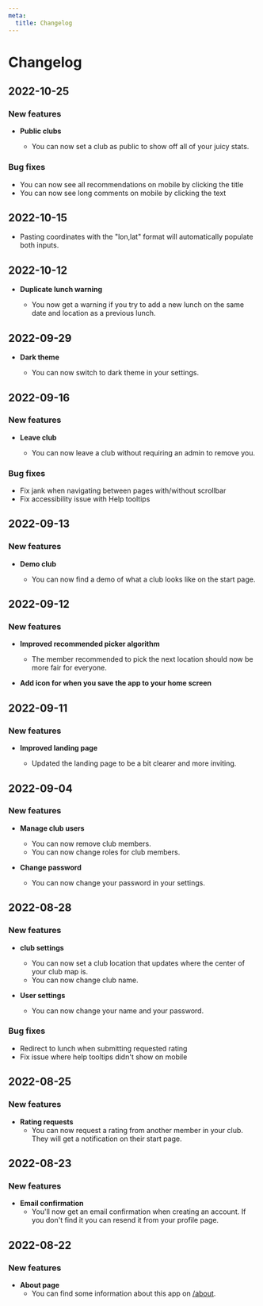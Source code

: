 ```yaml
---
meta:
  title: Changelog
---
```


# Changelog

## 2022-10-25

### New features

- **Public clubs**

  - You can now set a club as public to show off all of your juicy stats.

### Bug fixes

- You can now see all recommendations on mobile by clicking the title
- You can now see long comments on mobile by clicking the text

## 2022-10-15

- Pasting coordinates with the "lon,lat" format will automatically populate both inputs.

## 2022-10-12

- **Duplicate lunch warning**

  - You now get a warning if you try to add a new lunch on the same date and location as a previous lunch.

## 2022-09-29

- **Dark theme**

  - You can now switch to dark theme in your settings.

## 2022-09-16

### New features

- **Leave club**

  - You can now leave a club without requiring an admin to remove you.

### Bug fixes

- Fix jank when navigating between pages with/without scrollbar
- Fix accessibility issue with Help tooltips

## 2022-09-13

### New features

- **Demo club**

  - You can now find a demo of what a club looks like on the start page.

## 2022-09-12

### New features

- **Improved recommended picker algorithm**

  - The member recommended to pick the next location should now be more fair for everyone.

- **Add icon for when you save the app to your home screen**

## 2022-09-11

### New features

- **Improved landing page**

  - Updated the landing page to be a bit clearer and more inviting.

## 2022-09-04

### New features

- **Manage club users**

  - You can now remove club members.
  - You can now change roles for club members.

- **Change password**

  - You can now change your password in your settings.

## 2022-08-28

### New features

- **club settings**

  - You can now set a club location that updates where the center of your club map is.
  - You can now change club name.

- **User settings**
  - You can now change your name and your password.

### Bug fixes

- Redirect to lunch when submitting requested rating
- Fix issue where help tooltips didn't show on mobile

## 2022-08-25

### New features

- **Rating requests**
  - You can now request a rating from another member in your club. They will get a notification on their start page.

## 2022-08-23

### New features

- **Email confirmation**
  - You'll now get an email confirmation when creating an account. If you don't find it you can resend it from your profile page.

## 2022-08-22

### New features

- **About page**
  - You can find some information about this app on [/about](/about).
